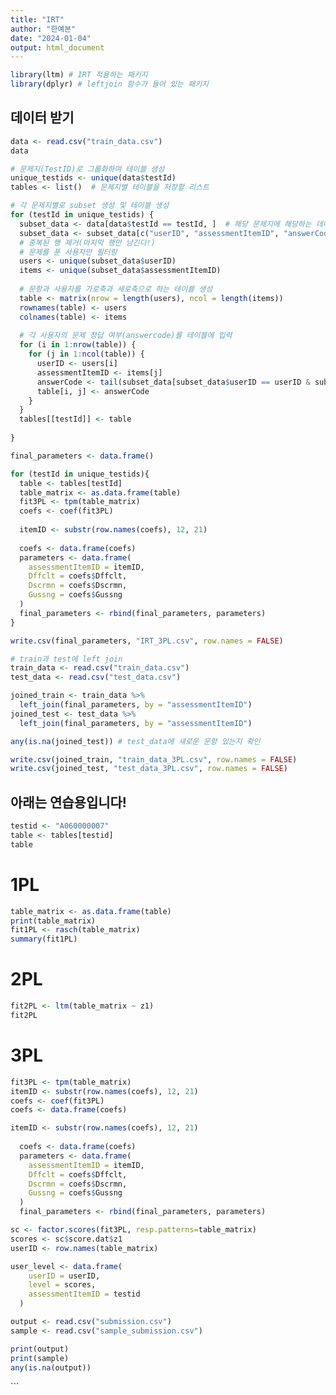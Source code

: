 ```yaml
---
title: "IRT"
author: "한예본"
date: "2024-01-04"
output: html_document
---
```


```r
library(ltm) # IRT 적용하는 패키지
library(dplyr) # leftjoin 함수가 들어 있는 패키지
```

## 데이터 받기
```r
data <- read.csv("train_data.csv")
data
```

```r
# 문제지(TestID)로 그룹화하여 테이블 생성
unique_testids <- unique(data$testId)
tables <- list()  # 문제지별 테이블을 저장할 리스트
```

```r
# 각 문제지별로 subset 생성 및 테이블 생성
for (testId in unique_testids) {
  subset_data <- data[data$testId == testId, ]  # 해당 문제지에 해당하는 데이터 subset
  subset_data <- subset_data[c("userID", "assessmentItemID", "answerCode")]
  # 중복된 행 제거(마지막 행만 남긴다!)
  # 문제를 푼 사용자만 필터링
  users <- unique(subset_data$userID)
  items <- unique(subset_data$assessmentItemID)
  
  # 문항과 사용자를 가로축과 세로축으로 하는 테이블 생성
  table <- matrix(nrow = length(users), ncol = length(items))
  rownames(table) <- users
  colnames(table) <- items
  
  # 각 사용자의 문제 정답 여부(answercode)를 테이블에 입력
  for (i in 1:nrow(table)) {
    for (j in 1:ncol(table)) {
      userID <- users[i]
      assessmentItemID <- items[j]
      answerCode <- tail(subset_data[subset_data$userID == userID & subset_data$assessmentItemID == assessmentItemID, "answerCode"], n = 1)
      table[i, j] <- answerCode
    }
  }
  tables[[testId]] <- table
  
}
```

```r
final_parameters <- data.frame()

for (testId in unique_testids){
  table <- tables[testId]
  table_matrix <- as.data.frame(table)
  fit3PL <- tpm(table_matrix)
  coefs <- coef(fit3PL)
  
  itemID <- substr(row.names(coefs), 12, 21)
  
  coefs <- data.frame(coefs)
  parameters <- data.frame(
    assessmentItemID = itemID,
    Dffclt = coefs$Dffclt,
    Dscrmn = coefs$Dscrmn,
    Gussng = coefs$Gussng
  )
  final_parameters <- rbind(final_parameters, parameters)
}
```
```r
write.csv(final_parameters, "IRT_3PL.csv", row.names = FALSE)
```

```r
# train과 test에 left join
train_data <- read.csv("train_data.csv")
test_data <- read.csv("test_data.csv")

joined_train <- train_data %>%
  left_join(final_parameters, by = "assessmentItemID")
joined_test <- test_data %>%
  left_join(final_parameters, by = "assessmentItemID")
```

```r
any(is.na(joined_test)) # test_data에 새로운 문항 있는지 확인
```


```r
write.csv(joined_train, "train_data_3PL.csv", row.names = FALSE)
write.csv(joined_test, "test_data_3PL.csv", row.names = FALSE)
```
## 아래는 연습용입니다!

```r
testid <- "A060000007"
table <- tables[testid]
table
```

# 1PL
```r
table_matrix <- as.data.frame(table)
print(table_matrix)
fit1PL <- rasch(table_matrix)
summary(fit1PL)
```
# 2PL
```r
fit2PL <- ltm(table_matrix ~ z1)
fit2PL
```

# 3PL
```r
fit3PL <- tpm(table_matrix)
itemID <- substr(row.names(coefs), 12, 21)
coefs <- coef(fit3PL)
coefs <- data.frame(coefs)

itemID <- substr(row.names(coefs), 12, 21)
  
  coefs <- data.frame(coefs)
  parameters <- data.frame(
    assessmentItemID = itemID,
    Dffclt = coefs$Dffclt,
    Dscrmn = coefs$Dscrmn,
    Gussng = coefs$Gussng
  )
  final_parameters <- rbind(final_parameters, parameters)
```

```r
sc <- factor.scores(fit3PL, resp.patterns=table_matrix)
scores <- sc$score.dat$z1
userID <- row.names(table_matrix)

user_level <- data.frame(
    userID = userID,
    level = scores,
    assessmentItemID = testid
  )
```

```r
output <- read.csv("submission.csv")
sample <- read.csv("sample_submission.csv")
```


```r
print(output)
print(sample)
any(is.na(output))
```
```


